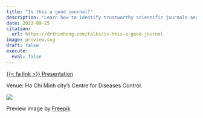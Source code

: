 ```yaml
---
title: "Is this a good journal?"
description: "Learn how to identify trustworthy scientific journals and avoid predatory ones"
date: 2023-09-25
citation:
  url: https://drthinhong.com/talks/is-this-a-good-journal
image: preview.svg
draft: false
execute:
  eval: false
---
```


::: {.center-text}
[{{< fa link >}} Presentation](/slides/is-this-a-good-journal){.btn .btn-outline-secondary role="button"}
:::

Venue: Ho Chi Minh city's Centre for Diseases Control.

![](img/hcdc.jpg)

:::{.credit}
Preview image by [Freepik](https://www.freepik.com/free-vector/flat-people-asking-questions-illustration_13454088.htm)
:::

